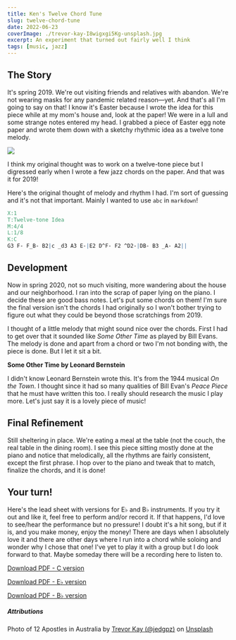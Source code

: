 ```yaml
---
title: Ken's Twelve Chord Tune
slug: twelve-chord-tune
date: 2022-06-23
coverImage: ./trevor-kay-I8wigxgi5Kg-unsplash.jpg
excerpt: An experiment that turned out fairly well I think
tags: [music, jazz]
---
```


## The Story

It's spring 2019. We're out visiting friends and relatives with abandon. We're not wearing masks for any pandemic related reason—yet. And that's all I'm going to say on that! I know it's Easter because I wrote the idea for this piece while at my mom's house and, look at the paper! We were in a lull and some strange notes entered my head. I grabbed a piece of Easter egg note paper and wrote them down with a sketchy rhythmic idea as a twelve tone melody.

![](twelve-tone-tune-scribble.jpg)

I think my original thought was to work on a twelve-tone piece but I digressed early when I wrote a few jazz chords on the paper. And that was it for 2019!

Here's the original thought of melody and rhythm I had. I'm sort of guessing and it's not that important. Mainly I wanted to use `abc` in `markdown`!

```abc
X:1
T:Twelve-tone Idea
M:4/4
L:1/8
K:C
G3 F- F_B- B2|c _d3 A3 E-|E2 D^F- F2 ^D2-|DB- B3 _A- A2||
```

## Development

Now in spring 2020, not so much visiting, more wandering about the house and our neighborhood. I ran into the scrap of paper lying on the piano. I decide these are good bass notes. Let's put some chords on them! I'm sure the final version isn't the chords I had originally so I won't bother trying to figure out what they could be beyond those scratchings from 2019.

I thought of a little melody that might sound nice over the chords. First I had to get over that it sounded like _Some Other Time_ as played by Bill Evans. The melody is done and apart from a chord or two I'm not bonding with, the piece is done. But I let it sit a bit.

<Info>

**Some Other Time by Leonard Bernstein**

I didn't know Leonard Bernstein wrote this. It's from the 1944 musical _On the Town_. I thought since it had so many qualities of Bill Evan's _Peace Piece_ that he must have written this too. I really should research the music I play more. Let's just say it is a lovely piece of music!

</Info>

## Final Refinement

Still sheltering in place. We're eating a meal at the table (not the couch, the real table in the dining room). I see this piece sitting mostly done at the piano and notice that melodically, all the rhythms are fairly consistent, except the first phrase. I hop over to the piano and tweak that to match, finalize the chords, and it is done!

## Your turn!

Here's the lead sheet with versions for E<span>&#9837;</span> and B<span>&#9837;</span> instruments. If you try it out and like it, feel free to perform and/or record it. If that happens, I'd love to see/hear the performance but no pressure! I doubt it's a hit song, but if it is, and you make money, enjoy the money! There are days when I absolutely love it and there are other days where I run into a chord while soloing and wonder why I chose that one! I've yet to play it with a group but I do look forward to that. Maybe someday there will be a recording here to listen to.

<p>
  <a href='/charts/twelve-chord-tune-c.pdf' download='twelve-chord-tune-c.pdf'>
    Download PDF - C version
  </a>
</p>
<p>
  <a href='/charts/twelve-chord-tune-eflat.pdf' download='twelve-chord-tune-eflat.pdf'>
    Download PDF - E<span>&#9837;</span> version
  </a>
</p>
<p>
  <a href='/charts/twelve-chord-tune-bflat.pdf' download='twelve-chord-tune-bflat.pdf'>
    Download PDF - B<span>&#9837;</span> version
  </a>
</p>

##### Attributions

Photo of 12 Apostles in Australia by [Trevor Kay (@jedgpz)](https://unsplash.com/@jedgpz?utm_source=unsplash&utm_medium=referral&utm_content=creditCopyText) on [Unsplash](https://unsplash.com/s/photos/12-apostles?utm_source=unsplash&utm_medium=referral&utm_content=creditCopyText)
